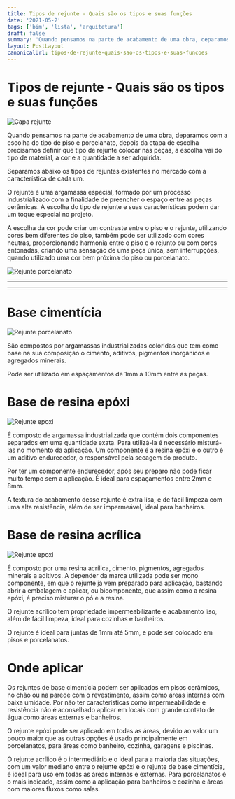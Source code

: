 ```yaml
---
title: Tipos de rejunte - Quais são os tipos e suas funções
date: '2021-05-2'
tags: ['bim', 'lista', 'arquitetura']
draft: false
summary: 'Quando pensamos na parte de acabamento de uma obra, deparamos com a escolha do tipo de piso e porcelanato, depois da etapa de escolha precisamos definir que tipo de rejunte colocar nas peças, a escolha vai do tipo de material, a cor e a quantidade a ser adquirida.'
layout: PostLayout
canonicalUrl: tipos-de-rejunte-quais-sao-os-tipos-e-suas-funcoes
---
```


# Tipos de rejunte - Quais são os tipos e suas funções

![Capa rejunte](/static/images/tipos-de-rejuntes-quais-sao-os-tipos-e-suas-funcoes/rejunte-capa.jpg)

Quando pensamos na parte de acabamento de uma obra, deparamos com a escolha do tipo de piso e porcelanato, depois da etapa de escolha precisamos definir que tipo de rejunte colocar nas peças, a escolha vai do tipo de material, a cor e a quantidade a ser adquirida.

Separamos abaixo os tipos de rejuntes existentes no mercado com a característica de cada um.

O rejunte é uma argamassa especial, formado por um processo industrializado com a finalidade de preencher o espaço entre as peças cerâmicas. A escolha do tipo de rejunte e suas características podem dar um toque especial no projeto.

A escolha da cor pode criar um contraste entre o piso e o rejunte, utilizando cores bem diferentes do piso, também pode ser utilizado com cores neutras, proporcionando harmonia entre o piso e o rejunto ou com cores entonadas, criando uma sensação de uma peça única, sem interrupções, quando utilizado uma cor bem próxima do piso ou porcelanato.

![Rejunte porcelanato](/static/images/tipos-de-rejuntes-quais-sao-os-tipos-e-suas-funcoes/rejunte-porcelanato_dourado.jpg)

---

<TOCInline toc={props.toc} asDisclosure />

---

# Base cimentícia

![Rejunte porcelanato](/static/images/tipos-de-rejuntes-quais-sao-os-tipos-e-suas-funcoes/rejunte-base-cimenticia.png)

São compostos por argamassas industrializadas coloridas que tem como base na sua composição o cimento, aditivos, pigmentos inorgânicos e agregados minerais.

Pode ser utilizado em espaçamentos de 1mm a 10mm entre as peças.

# Base de resina epóxi

![Rejunte epoxi](/static/images/tipos-de-rejuntes-quais-sao-os-tipos-e-suas-funcoes/rejunte-epoxi.jpg)

É composto de argamassa industrializada que contém dois componentes separados em uma quantidade exata. Para utilizá-la é necessário misturá-las no momento da aplicação. Um componente é a resina epóxi e o outro é um aditivo endurecedor, o responsável pela secagem do produto.

Por ter um componente endurecedor, após seu preparo não pode ficar muito tempo sem a aplicação. É ideal para espaçamentos entre 2mm e 8mm.

A textura do acabamento desse rejunte é extra lisa, e de fácil limpeza com uma alta resistência, além de ser impermeável, ideal para banheiros.

# Base de resina acrílica

![Rejunte epoxi](/static/images/tipos-de-rejuntes-quais-sao-os-tipos-e-suas-funcoes/rejunte-acrilico.jpg)

É composto por uma resina acrílica, cimento, pigmentos, agregados minerais a aditivos. A depender da marca utilizada pode ser mono componente, em que o rejunte já vem preparado para aplicação, bastando abrir a embalagem e aplicar, ou bicomponente, que assim como a resina epóxi, é preciso misturar o pó e a resina.

O rejunte acrílico tem propriedade impermeabilizante e acabamento liso, além de fácil limpeza, ideal para cozinhas e banheiros.

O rejunte é ideal para juntas de 1mm até 5mm, e pode ser colocado em pisos e porcelanatos.

# Onde aplicar

Os rejuntes de base cimentícia podem ser aplicados em pisos cerâmicos, no chão ou na parede com o revestimento, assim como áreas internas com baixa umidade. Por não ter características como impermeabilidade e resistência não é aconselhado aplicar em locais com grande contato de água como áreas externas e banheiros.

O rejunte epóxi pode ser aplicado em todas as áreas, devido ao valor um pouco maior que as outras opções é usado principalmente em porcelanatos, para áreas como banheiro, cozinha, garagens e piscinas.

O rejunte acrílico é o intermediário e o ideal para a maioria das situações, com um valor mediano entre o rejunte epóxi e o rejunte de base cimentícia, é ideal para uso em todas as áreas internas e externas. Para porcelanatos é o mais indicado, assim como a aplicação para banheiros e cozinha e áreas com maiores fluxos como salas.
